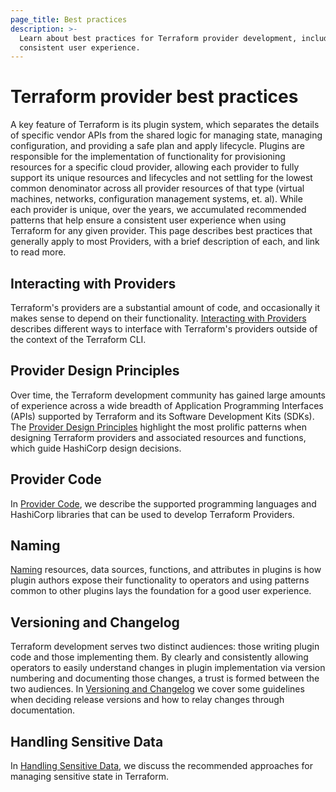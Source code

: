 ```yaml
---
page_title: Best practices
description: >-
  Learn about best practices for Terraform provider development, including naming and versioning, to ensure a
  consistent user experience.
---
```


# Terraform provider best practices

A key feature of Terraform is its plugin system, which separates the details of
specific vendor APIs from the shared logic for managing state, managing configuration,
and providing a safe plan and apply lifecycle. Plugins are responsible
for the  implementation of functionality for provisioning resources for a
specific cloud provider, allowing each provider to fully support its unique
resources and lifecycles and not settling for the lowest common denominator
across all provider resources of that type (virtual machines, networks,
configuration management systems, et. al). While each provider is unique, over
the years, we accumulated recommended patterns that help ensure a consistent user experience when using Terraform for any given provider. This page describes best practices that generally apply to most
Providers, with a brief description of each, and link to read more. 

## Interacting with Providers

Terraform's providers are a substantial amount of code, and occasionally it makes sense to depend on their functionality. [Interacting with Providers](/terraform/plugin/best-practices/interacting-with-providers) describes different ways to interface with Terraform's providers outside of the context of the Terraform CLI.

## Provider Design Principles

Over time, the Terraform development community has gained large amounts of experience across a wide breadth of Application Programming Interfaces (APIs) supported by Terraform and its Software Development Kits (SDKs). The [Provider Design Principles](/terraform/plugin/best-practices/hashicorp-provider-design-principles) highlight the most prolific patterns when designing Terraform providers and associated resources and functions, which guide HashiCorp design decisions.

## Provider Code

In [Provider Code](/terraform/plugin/best-practices/provider-code), we describe the supported programming languages and HashiCorp libraries that can be used to develop Terraform Providers.

## Naming

[Naming](/terraform/plugin/best-practices/naming) resources, data sources, functions, and attributes in plugins is how plugin authors
expose their functionality to operators and using patterns common to other plugins
lays the foundation for a good user experience.

## Versioning and Changelog

Terraform development serves two distinct audiences: those writing plugin code
and those implementing them. By clearly and consistently allowing operators to
easily understand changes in plugin implementation via version numbering and
documenting those changes, a trust is formed between the two audiences. In
[Versioning and Changelog](/terraform/plugin/best-practices/versioning) we cover some guidelines when deciding
release versions and how to relay changes through documentation.

## Handling Sensitive Data

In [Handling Sensitive Data](/terraform/plugin/best-practices/sensitive-state), we discuss the recommended approaches for managing sensitive state in Terraform.
